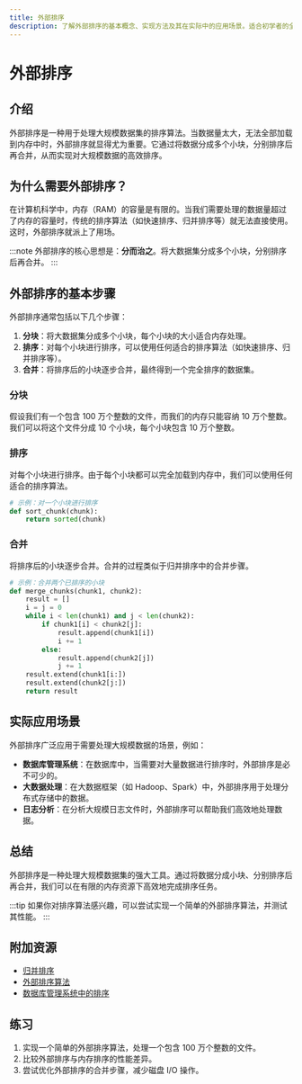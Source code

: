 ```yaml
---
title: 外部排序
description: 了解外部排序的基本概念、实现方法及其在实际中的应用场景。适合初学者的全面指南。
---
```


# 外部排序

## 介绍

外部排序是一种用于处理大规模数据集的排序算法。当数据量太大，无法全部加载到内存中时，外部排序就显得尤为重要。它通过将数据分成多个小块，分别排序后再合并，从而实现对大规模数据的高效排序。

## 为什么需要外部排序？

在计算机科学中，内存（RAM）的容量是有限的。当我们需要处理的数据量超过了内存的容量时，传统的排序算法（如快速排序、归并排序等）就无法直接使用。这时，外部排序就派上了用场。

:::note
外部排序的核心思想是：**分而治之**。将大数据集分成多个小块，分别排序后再合并。
:::

## 外部排序的基本步骤

外部排序通常包括以下几个步骤：

1. **分块**：将大数据集分成多个小块，每个小块的大小适合内存处理。
2. **排序**：对每个小块进行排序，可以使用任何适合的排序算法（如快速排序、归并排序等）。
3. **合并**：将排序后的小块逐步合并，最终得到一个完全排序的数据集。

### 分块

假设我们有一个包含 100 万个整数的文件，而我们的内存只能容纳 10 万个整数。我们可以将这个文件分成 10 个小块，每个小块包含 10 万个整数。

### 排序

对每个小块进行排序。由于每个小块都可以完全加载到内存中，我们可以使用任何适合的排序算法。

```python
# 示例：对一个小块进行排序
def sort_chunk(chunk):
    return sorted(chunk)
```

### 合并

将排序后的小块逐步合并。合并的过程类似于归并排序中的合并步骤。

```python
# 示例：合并两个已排序的小块
def merge_chunks(chunk1, chunk2):
    result = []
    i = j = 0
    while i < len(chunk1) and j < len(chunk2):
        if chunk1[i] < chunk2[j]:
            result.append(chunk1[i])
            i += 1
        else:
            result.append(chunk2[j])
            j += 1
    result.extend(chunk1[i:])
    result.extend(chunk2[j:])
    return result
```

## 实际应用场景

外部排序广泛应用于需要处理大规模数据的场景，例如：

- **数据库管理系统**：在数据库中，当需要对大量数据进行排序时，外部排序是必不可少的。
- **大数据处理**：在大数据框架（如 Hadoop、Spark）中，外部排序用于处理分布式存储中的数据。
- **日志分析**：在分析大规模日志文件时，外部排序可以帮助我们高效地处理数据。

## 总结

外部排序是一种处理大规模数据集的强大工具。通过将数据分成小块、分别排序后再合并，我们可以在有限的内存资源下高效地完成排序任务。

:::tip
如果你对排序算法感兴趣，可以尝试实现一个简单的外部排序算法，并测试其性能。
:::

## 附加资源

- [归并排序](https://en.wikipedia.org/wiki/Merge_sort)
- [外部排序算法](https://en.wikipedia.org/wiki/External_sorting)
- [数据库管理系统中的排序](https://www.geeksforgeeks.org/external-sorting/)

## 练习

1. 实现一个简单的外部排序算法，处理一个包含 100 万个整数的文件。
2. 比较外部排序与内存排序的性能差异。
3. 尝试优化外部排序的合并步骤，减少磁盘 I/O 操作。